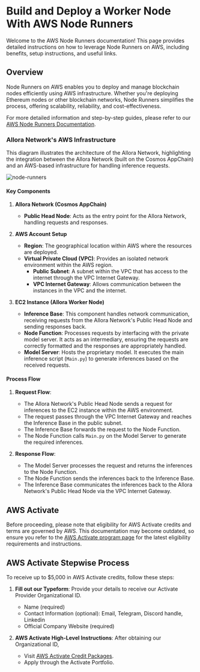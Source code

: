 # Build and Deploy a Worker Node With AWS Node Runners

Welcome to the AWS Node Runners documentation! This page provides detailed instructions on how to leverage Node Runners on AWS, including benefits, setup instructions, and useful links.

## Overview

Node Runners on AWS enables you to deploy and manage blockchain nodes efficiently using AWS infrastructure. Whether you're deploying Ethereum nodes or other blockchain networks, Node Runners simplifies the process, offering scalability, reliability, and cost-effectiveness.

For more detailed information and step-by-step guides, please refer to our [AWS Node Runners Documentation](https://aws-samples.github.io/aws-blockchain-node-runners/docs/Blueprints/Ethereum).

### Allora Network's AWS Infrastructure

This diagram illustrates the architecture of the Allora Network, highlighting the integration between the Allora Network (built on the Cosmos AppChain) and an AWS-based infrastructure for handling inference requests. 

![node-runners](/aws-node-runners.png)

#### Key Components

1. **Allora Network (Cosmos AppChain)**
   - **Public Head Node**: Acts as the entry point for the Allora Network, handling requests and responses.

2. **AWS Account Setup**
   - **Region**: The geographical location within AWS where the resources are deployed.
   - **Virtual Private Cloud (VPC)**: Provides an isolated network environment within the AWS region.
     - **Public Subnet**: A subnet within the VPC that has access to the internet through the VPC Internet Gateway.
     - **VPC Internet Gateway**: Allows communication between the instances in the VPC and the internet.

3. **EC2 Instance (Allora Worker Node)**
   - **Inference Base**: This component handles network communication, receiving requests from the Allora Network's Public Head Node and sending responses back.
   - **Node Function**: Processes requests by interfacing with the private model server. It acts as an intermediary, ensuring the requests are correctly formatted and the responses are appropriately handled.
   - **Model Server**: Hosts the proprietary model. It executes the main inference script (`Main.py`) to generate inferences based on the received requests.

#### Process Flow

1. **Request Flow**:
   - The Allora Network's Public Head Node sends a request for inferences to the EC2 instance within the AWS environment.
   - The request passes through the VPC Internet Gateway and reaches the Inference Base in the public subnet.
   - The Inference Base forwards the request to the Node Function.
   - The Node Function calls `Main.py` on the Model Server to generate the required inferences.

2. **Response Flow**:
   - The Model Server processes the request and returns the inferences to the Node Function.
   - The Node Function sends the inferences back to the Inference Base.
   - The Inference Base communicates the inferences back to the Allora Network's Public Head Node via the VPC Internet Gateway.

## AWS Activate

Before proceeding, please note that eligibility for AWS Activate credits and terms are governed by AWS. This documentation may become outdated, so ensure you refer to the [AWS Activate program page](https://aws.amazon.com/startups/credits#hero) for the latest eligibility requirements and instructions.

## AWS Activate Stepwise Process

To receive up to $5,000 in AWS Activate credits, follow these steps:

1. **Fill out our Typeform**: Provide your details to receive our Activate Provider Organizational ID.
   - Name (required)
   - Contact Information (optional): Email, Telegram, Discord handle, Linkedin
   - Official Company Website (required)

2. **AWS Activate High-Level Instructions**: After obtaining our Organizational ID,
   - Visit [AWS Activate Credit Packages](https://aws.amazon.com/startups/credits#packages).
   - Apply through the Activate Portfolio.

